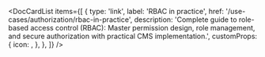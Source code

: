 
<DocCardList
  items={[
    {
      type: 'link',
      label: 'RBAC in practice',
      href: '/use-cases/authorization/rbac-in-practice',
      description:
        'Complete guide to role-based access control (RBAC): Master permission design, role management, and secure authorization with practical CMS implementation.',
      customProps: {
        icon: <AuthorizationIcon />,
      },
    },
  ]}
/>
